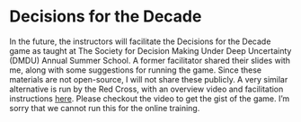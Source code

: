 # Decisions for the Decade

In the future, the instructors will facilitate the Decisions for the Decade game as taught at The Society for Decision Making Under Deep Uncertainty (DMDU) Annual Summer School. A former facilitator shared their slides with me, along with some suggestions for running the game. Since these materials are not open-source, I will not share these publicly. A very similar alternative is run by the Red Cross, with an overview video and facilitation instructions [here](https://www.climatecentre.org/games/2520/decisions-for-the-decade/). Please checkout the video to get the gist of the game. I'm sorry that we cannot run this for the online training. 